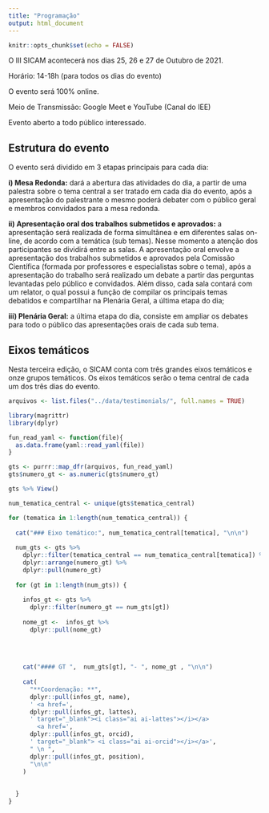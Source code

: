 ```yaml
---
title: "Programação"
output: html_document
---
```


```r
knitr::opts_chunk$set(echo = FALSE)
```

<link rel="stylesheet" href="https://cdn.jsdelivr.net/gh/jpswalsh/academicons@1/css/academicons.min.css">



O III SICAM acontecerá nos dias 25, 26 e 27 de Outubro de 2021.

Horário: 14-18h  (para todos os dias do evento)

O evento será 100% online.  

Meio de Transmissão:  Google Meet e YouTube (Canal do IEE)

Evento aberto a todo público interessado.

## Estrutura do evento

O evento será dividido em 3 etapas principais para cada dia: 

**i) Mesa Redonda:** dará a abertura das atividades do dia,  a partir de uma  palestra sobre o tema central a ser tratado em cada dia do evento,  após a apresentação do palestrante o mesmo poderá debater com o público geral e membros convidados para a mesa redonda.  

**ii) Apresentação oral dos trabalhos submetidos e aprovados:** a apresentação será realizada de forma simultânea e em diferentes salas on-line, de acordo com a temática (sub temas).  Nesse momento a atenção dos participantes se dividirá entre as salas. A apresentação oral envolve a apresentação dos trabalhos submetidos e aprovados pela Comissão Científica (formada por professores e especialistas sobre o tema), após a apresentação do trabalho será realizado um debate  a partir das perguntas levantadas pelo público e convidados. Além disso, cada sala contará com um relator, o qual possui a função de compilar os principais temas debatidos e compartilhar na Plenária Geral, a última etapa do dia;

**iii) Plenária Geral:** a última etapa do dia,  consiste em ampliar os debates para todo o público das apresentações orais de cada sub tema. 

## Eixos temáticos

Nesta terceira edição, o SICAM conta com três grandes eixos temáticos e onze  grupos temáticos. Os eixos temáticos serão o tema central de cada um dos três dias do evento. 

```r
arquivos <- list.files("../data/testimonials/", full.names = TRUE)

library(magrittr)
library(dplyr)

fun_read_yaml <- function(file){
  as.data.frame(yaml::read_yaml(file))
}

gts <- purrr::map_dfr(arquivos, fun_read_yaml)
gts$numero_gt <- as.numeric(gts$numero_gt)

gts %>% View()

```

```r
num_tematica_central <- unique(gts$tematica_central)

for (tematica in 1:length(num_tematica_central)) {
  
  cat("### Eixo temático:", num_tematica_central[tematica], "\n\n")
  
  num_gts <- gts %>%
    dplyr::filter(tematica_central == num_tematica_central[tematica]) %>% 
    dplyr::arrange(numero_gt) %>% 
    dplyr::pull(numero_gt)
  
  for (gt in 1:length(num_gts)) {
    
    infos_gt <- gts %>%
      dplyr::filter(numero_gt == num_gts[gt]) 
   
    nome_gt <-  infos_gt %>%
      dplyr::pull(nome_gt)
    
    
 
    
    cat("#### GT ",  num_gts[gt], "- ", nome_gt , "\n\n")
    
    cat(
      "**Coordenação: **",
      dplyr::pull(infos_gt, name),
      ' <a href=',
      dplyr::pull(infos_gt, lattes),
      ' target="_blank"><i class="ai ai-lattes"></i></a>
        <a href=',
      dplyr::pull(infos_gt, orcid),
      ' target="_blank"> <i class="ai ai-orcid"></i></a>',
      " \n ",
      dplyr::pull(infos_gt, position),
      "\n\n"
    )
    
    
  }
}
```


